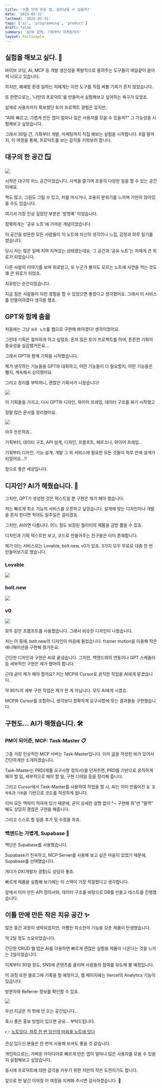 ```yaml
---
title: '이틀 만에 만든 앱, 살아남을 수 있을까?'
date: '2025-05-31'
lastmod: '2025-05-31'
tags: ['ai', 'programming', 'product']
draft: false
summary: 'AI와 함께, 기획부터 마케팅까지'
layout: PostSimple
---
```


## 실험을 해보고 싶다. 🧪

바이브 코딩, AI, MCP 등 개발 생산성을 폭발적으로 올려주는
도구들이 매일같이 쏟아져 나오고 있습니다.

하지만, 폐쇄망 환경 일하는 저에게는
이런 도구를 직접 써볼 기회가 흔치 않았습니다.

또 한편으로는,
'나만의 프로덕트'를 만들어서 실험해보고 싶어하는 욕구가 있었죠.

실제로 사용자까지 확보했던 토이 프로젝트 경험은 있지만,

"AI와 빠르고, 가볍게 만든 앱이
얼마나 많은 사용자를 모을 수 있을까?"
그 가능성을 시험해보고 싶었습니다.

그래서 30일 간, 기획부터 개발, 마케팅까지 직접 해보는 실험을 시작합니다.
6월 말까지, 이 여정을 통해, 프로덕트를 보는 감각을 키워보려 합니다.

## 대구의 한 공간 🪟

![](/static/images/two-app/1.png)

시작은 대구의 어느 공간이었습니다.
사색을 즐기며 조용히 다양한 일을 할 수 있는 공간이에요.

책도 많고, 그림도 그릴 수 있고,
차를 마시거나, 조용히 분위기를 느끼며 가만히 앉아있을 수도 있습니다.

여기서 가장 인상 깊었던 부분은
'방명록' 이었습니다.

정확하게는 '공유 노트'에 가까운 개념이었습니다.

이 공간을 방문한 모든 사람들이
이 노트에 자신의 생각이나 느낌,
감정과 하루 일기를 썼습니다.

당시 저는 많은 일에 치여 지쳐있는 상태였는데요.
그 공간과 '공유 노트'는 저에게 큰 위로가 되었습니다.

다른 사람의 이야기를 보며 위로받고,
또 누군가 볼지도 모르는 노트에 사연을 적는 것도
꽤 큰 위로가 되었죠.

치유받는 순간이었습니다.

지금 힘든 사람들이 이런 경험을 할 수 있었으면 좋겠다고 생각했어요.
그래서 이 서비스를 만들어야겠다 생각을 했죠.

## GPT와 함께 춤을

처음에는 그냥 `공유 노트`를 웹으로 구현해 봐야겠다!
생각이었어요.

그런데 기획은 철저하게 하고 싶었죠.
혼자 많은 토이 프로젝트를 하며,
튼튼한 기획의 중요성을 실감했거든요...

그래서 GPT와 함께 기획을 시작했습니다.

제가 생각하는 기능들을 GPT와 대화하고,
어떤 기능들이 더 필요할지, 어떤 기능들은 뺄지,
계속해서 상의했어요.

그리고 정리를 부탁하니, 괜찮은 기획서가 나왔습니다!

![](/static/images/two-app/2.png)

이 기획들을 가지고, 다시 GPT와
디자인, 와이어 프레임, 데이터 구조를 짜기 시작했고

정말 많은 문서를 정리했어요.

![](/static/images/two-app/3.png)

아주 든든하죠..

기획부터, 데이터 구조, API 설계, 디자인, 프롬프트, 페르소나, 와이어 프레임...

기획부터 디자인, 기능 설계, 개발 그 외 서비스에 필요한 모든 것들이
하루 만에 설계가 되었어요...!!

참으로 좋은 세상입니다.

## 디자인? AI가 해줬습니다. 🎨

그치만, GPT가 생성한 것은 텍스트일 뿐 구현은 제가 해야 했습니다.

저는 빠르게 최소 기능의 서비스를 오픈하고 싶었습니다.
설계에 맞는 디자인이나 개발을 혼자 한다면 적어도 일주일은 걸리겠죠.

그치만, AI라면 다릅니다.
어느 정도 보장된 퀄리티의 제품을 금방 뽑을 수 있죠.

디자인과 기획 텍스트만 보고,
코드로 만들어주는 친구들은 이미 존재합니다.

제가 아는 서비스로는 Lovable, bolt.new, v0가 있죠.
3가지 모두 무료로 대충 한 번 만들어보기로 했습니다.

### Lovable

![](/static/images/two-app/4.png)

### bolt.new

![](/static/images/two-app/5.png)

### v0

![](/static/images/two-app/6.png)

모두 같은 프롬프트를 사용했습니다.
그래서 비슷한 디자인이 나왔습니다.

저는 이 중에, bolt.new의 디자인이 마음에 들었습니다.
framer motion을 이용해 작은 애니메이션을 구현해 줬거든요.

간단한 디자인과 구현은 AI로 끝냈습니다.
그치만, 백엔드와의 연동이나 GPT 스케줄러 등 세부적인 구현은
제가 했어야 합니다.

근데 굳이 제가 해야 할까요?
저는 MCP와 Cursor로 굵직한 작업을 AI에게 맡겼습니다.

약 80%의 세부 구현 작업은 제가 한 게 아닙니다.
모두 AI에게 시켰죠.

MCP와 Cursor를 조합하니, 생각보다 정확하게
요구사항에 맞는 결과물을 구현했습니다.

## 구현도... AI가 해줬습니다. 🛠️

### PM이 되어준, MCP: Task-Master 📋

그중 가장 인상적인 MCP 서버는 Task-Master입니다.
이미 [글](https://velog.io/@stu442/PM-%EC%97%86%EC%9D%B4-%ED%98%BC%EC%9E%90-%EA%B0%9C%EB%B0%9C%ED%95%9C%EB%8B%A4%EA%B3%A0%EC%9A%94-%EC%A0%80%EB%8A%94-AI-PM-%EC%94%81%EB%8B%88%EB%8B%A4)을 작성한 바가 있어서 간단하게만 소개하겠습니다.

Task-Master는 PRD(제품 요구사항 정의서)를 던져주면,
PRD를 기반으로 굵직하게 해야 할 일,
세부적으로 해야 할 일, 구현 디테일 등을 정리해 줍니다.

그리고 Cursor에서 Task-Master를 사용하여 작업을 할 시,
AI는 이미 만들어진 `할 일 목록`과 `기획`을 기반으로 코드를 작성하게 됩니다.

이미 모든 맥락이 적혀져 있기 때문에, 굳이 상세한 설명 없이
"~ 구현해 줘"만 "딸깍" 해도 상당히 괜찮은 구현을 해줍니다.

그리고 스스로 할 일을 추가 및 수정을 하죠.

### 백엔드는 가볍게, Supabase 🧱

백단은 Supabase를 사용했습니다.

Supabase가 친숙하고, MCP Server를 사용해 보고 싶은 마음이 있었기 때문에,
Supabase를 선택했습니다.

게다가 DX(개발자 경험)도 상당히 좋죠.

빠르게 제품을 실험해 보기에는 이 스택이 가장 적절했다고 생각합니다.

앞에서 이미 만든 API 정의서와, 데이터 구조를 바탕으로
DB를 만들고 테스트를 진행했습니다.

## 이틀 만에 만든 작은 치유 공간 ✨

많은 중간 과정이 생략되었지만,
어쨌든 최소한의 기능을 갖춘 제품이 탄생했습니다.

약 2일 정도 소요되었습니다.

간단한 CRUD 웹 앱은 AI를 이용하면
빠르게 괜찮은 실험용 제품이 나온다는 것을 느끼는 2일이었습니다.

이제부터 30일 정도, SNS에 콘텐츠를 올리며
사람들의 참여를 유도해 볼 예정입니다.

이 과정 또한 블로그에 기록을 할 예정이고,
웹 페이지에는 Vercel의 Analytics 기능이 있습니다.

방문자와 Referrer 정보를 확인할 수 있죠.

![](/static/images/two-app/7.png)

우선 지금은 저 밖에 안 오는 공간입니다...

혹시 좋은 홍보 방법이 있으면 공유... 부탁드립니다.

👉 [노트잇다, 하루 한 번 당신의 마음을 노트에 잇다](https://connecting-note.vercel.app/)

관심 있으신 분들은 한 번씩 사용해 보셔도 좋을 것 같습니다.

개인적으로는, 가벼운 아이디어로 빠르게 만든 앱이
얼마나 많은 사용자를 모을 수 있을지 실험해보고 싶었습니다.

동시에 프로덕트에 대한 감각을 키우기 위한
저만의 작은 도전이기도 합니다.

앞으로 한 달간 이어질 이 여정을
지켜봐 주시면 감사하겠습니다. 🙏
